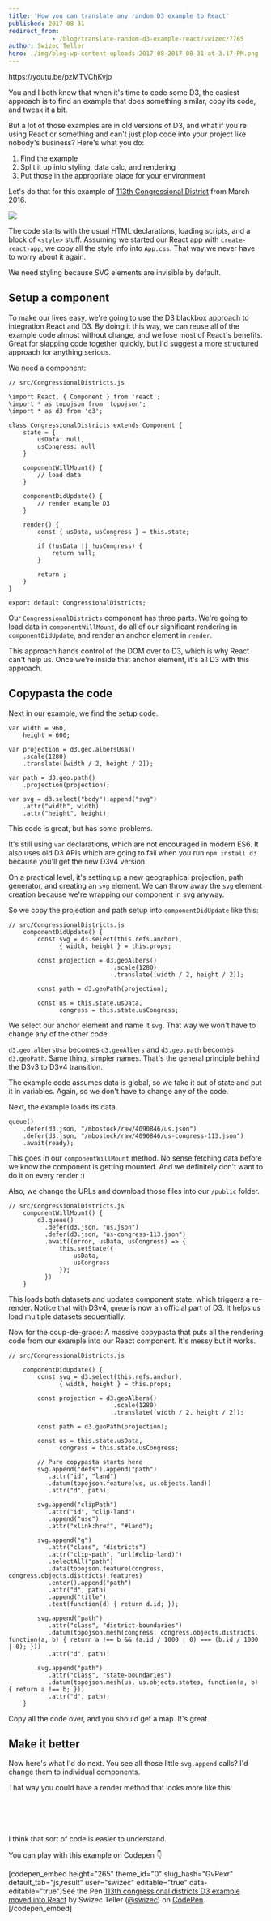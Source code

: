 ```yaml
---
title: 'How you can translate any random D3 example to React'
published: 2017-08-31
redirect_from: 
            - /blog/translate-random-d3-example-react/swizec/7765
author: Swizec Teller
hero: ./img/blog-wp-content-uploads-2017-08-2017-08-31-at-3.17-PM.png
---
```

https&#x3A;//youtu.be/pzMTVChKvjo



You and I both know that when it's time to code some D3, the easiest approach is to find an example that does something similar, copy its code, and tweak it a bit.



But a lot of those examples are in old versions of D3, and what if you're using React or something and can't just plop code into your project like nobody's business? Here's what you do:



1. Find the example
2. Split it up into styling, data calc, and rendering
3. Put those in the appropriate place for your environment



Let's do that for this example of [113th Congressional District](https://bl.ocks.org/mbostock/4657115) from March 2016.



![](./img/blog-wp-content-uploads-2017-08-2017-08-31-at-3.17-PM.png)



The code starts with the usual HTML declarations, loading scripts, and a block of `<style>` stuff. Assuming we started our React app with `create-react-app`, we copy all the style info into `App.css`. That way we never have to worry about it again.



We need styling because SVG elements are invisible by default.



## Setup a component



To make our lives easy, we're going to use the D3 blackbox approach to integration React and D3. By doing it this way, we can reuse all of the example code almost without change, and we lose most of React's benefits. Great for slapping code together quickly, but I'd suggest a more structured approach for anything serious.



We need a component:



```
// src/CongressionalDistricts.js

\import React, { Component } from 'react';
\import * as topojson from 'topojson';
\import * as d3 from 'd3';

class CongressionalDistricts extends Component {
    state = {
        usData: null,
        usCongress: null
    }

    componentWillMount() {
        // load data
    }

    componentDidUpdate() {
        // render example D3
    }

    render() {
        const { usData, usCongress } = this.state;

        if (!usData || !usCongress) {
            return null;
        }

        return ;
    }
}

export default CongressionalDistricts;
```



Our `CongressionalDistricts` component has three parts. We're going to load data in `componentWillMount`, do all of our significant rendering in `componentDidUpdate`, and render an anchor element in `render`.



This approach hands control of the DOM over to D3, which is why React can't help us. Once we're inside that anchor element, it's all D3 with this approach.



## Copypasta the code



Next in our example, we find the setup code.



```
var width = 960,
    height = 600;

var projection = d3.geo.albersUsa()
    .scale(1280)
    .translate([width / 2, height / 2]);

var path = d3.geo.path()
    .projection(projection);

var svg = d3.select("body").append("svg")
    .attr("width", width)
    .attr("height", height);
```



This code is great, but has some problems.



It's still using `var` declarations, which are not encouraged in modern ES6. It also uses old D3 APIs which are going to fail when you run `npm install d3` because you'll get the new D3v4 version.



On a practical level, it's setting up a new geographical projection, path generator, and creating an `svg` element. We can throw away the `svg` element creation because we're wrapping our component in svg anyway.



So we copy the projection and path setup into `componentDidUpdate` like this:



```
// src/CongressionalDistricts.js
    componentDidUpdate() {
        const svg = d3.select(this.refs.anchor),
              { width, height } = this.props;

        const projection = d3.geoAlbers()
                             .scale(1280)
                             .translate([width / 2, height / 2]);

        const path = d3.geoPath(projection);

        const us = this.state.usData,
              congress = this.state.usCongress;
```



We select our anchor element and name it `svg`. That way we won't have to change any of the other code.



`d3.geo.albersUsa` becomes `d3.geoAlbers` and `d3.geo.path` becomes `d3.geoPath`. Same thing, simpler names. That's the general principle behind the D3v3 to D3v4 transition.



The example code assumes data is global, so we take it out of state and put it in variables. Again, so we don't have to change any of the code.



Next, the example loads its data.



```
queue()
    .defer(d3.json, "/mbostock/raw/4090846/us.json")
    .defer(d3.json, "/mbostock/raw/4090846/us-congress-113.json")
    .await(ready);
```



This goes in our `componentWillMount` method. No sense fetching data before we know the component is getting mounted. And we definitely don't want to do it on every render :)



Also, we change the URLs and download those files into our `/public` folder.



```
// src/CongressionalDistricts.js
    componentWillMount() {
        d3.queue()
          .defer(d3.json, "us.json")
          .defer(d3.json, "us-congress-113.json")
          .await((error, usData, usCongress) => {
              this.setState({
                  usData,
                  usCongress
              });
          })
    }
```



This loads both datasets and updates component state, which triggers a re-render. Notice that with D3v4, `queue` is now an official part of D3. It helps us load multiple datasets sequentially.



Now for the coup-de-grace: A massive copypasta that puts all the rendering code from our example into our React component. It's messy but it works.



```
// src/CongressionalDistricts.js

    componentDidUpdate() {
        const svg = d3.select(this.refs.anchor),
              { width, height } = this.props;

        const projection = d3.geoAlbers()
                             .scale(1280)
                             .translate([width / 2, height / 2]);

        const path = d3.geoPath(projection);

        const us = this.state.usData,
              congress = this.state.usCongress;
              
        // Pure copypasta starts here
        svg.append("defs").append("path")
           .attr("id", "land")
           .datum(topojson.feature(us, us.objects.land))
           .attr("d", path);

        svg.append("clipPath")
           .attr("id", "clip-land")
           .append("use")
           .attr("xlink:href", "#land");

        svg.append("g")
           .attr("class", "districts")
           .attr("clip-path", "url(#clip-land)")
           .selectAll("path")
           .data(topojson.feature(congress, congress.objects.districts).features)
           .enter().append("path")
           .attr("d", path)
           .append("title")
           .text(function(d) { return d.id; });

        svg.append("path")
           .attr("class", "district-boundaries")
           .datum(topojson.mesh(congress, congress.objects.districts, function(a, b) { return a !== b && (a.id / 1000 | 0) === (b.id / 1000 | 0); }))
           .attr("d", path);

        svg.append("path")
           .attr("class", "state-boundaries")
           .datum(topojson.mesh(us, us.objects.states, function(a, b) { return a !== b; }))
           .attr("d", path);
    }
```



Copy all the code over, and you should get a map. It's great.



## Make it better



Now here's what I'd do next. You see all those little `svg.append` calls? I'd change them to individual components.



That way you could have a render method that looks more like this:



```

  
  
    
```



I think that sort of code is easier to understand.



You can play with this example on Codepen 👇



\[codepen_embed height="265" theme_id="0" slug_hash="GvPexr" default_tab="js,result" user="swizec" editable="true" data-editable="true"]See the Pen [113th congressional districts D3 example moved into React](https://codepen.io/swizec/pen/GvPexr/) by Swizec Teller ([@swizec](https://codepen.io/swizec)) on [CodePen](https://codepen.io).\[/codepen_embed]